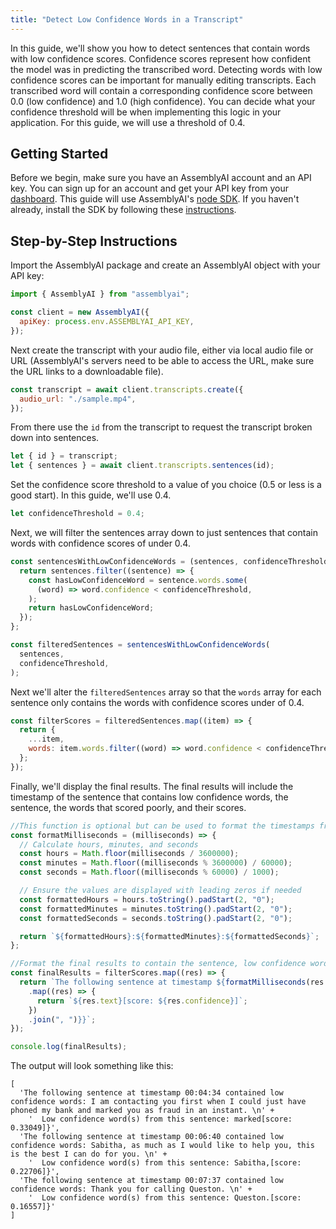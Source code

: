 ```yaml
---
title: "Detect Low Confidence Words in a Transcript"
---
```


In this guide, we'll show you how to detect sentences that contain words with low confidence scores. Confidence scores represent how confident the model was in predicting the transcribed word. Detecting words with low confidence scores can be important for manually editing transcripts.
Each transcribed word will contain a corresponding confidence score between 0.0 (low confidence) and 1.0 (high confidence).
You can decide what your confidence threshold will be when implementing this logic in your application. For this guide, we will use a threshold of 0.4.

## Getting Started

Before we begin, make sure you have an AssemblyAI account and an API key. You can sign up for an account and get your API key from your [dashboard](https://www.assemblyai.com/app/account). This guide will use AssemblyAI's [node SDK](https://github.com/AssemblyAI/assemblyai-node-sdk). If you haven't already, install the SDK by following these [instructions](https://github.com/AssemblyAI/assemblyai-node-sdk#installation).

## Step-by-Step Instructions

Import the AssemblyAI package and create an AssemblyAI object with your API key:

```javascript
import { AssemblyAI } from "assemblyai";

const client = new AssemblyAI({
  apiKey: process.env.ASSEMBLYAI_API_KEY,
});
```

Next create the transcript with your audio file, either via local audio file or URL (AssemblyAI's servers need to be able to access the URL, make sure the URL links to a downloadable file).

```javascript
const transcript = await client.transcripts.create({
  audio_url: "./sample.mp4",
});
```

From there use the `id` from the transcript to request the transcript broken down into sentences.

```javascript
let { id } = transcript;
let { sentences } = await client.transcripts.sentences(id);
```

Set the confidence score threshold to a value of you choice (0.5 or less is a good start). In this guide, we'll use 0.4.

```javascript
let confidenceThreshold = 0.4;
```

Next, we will filter the sentences array down to just sentences that contain words with confidence scores of under 0.4.

```javascript
const sentencesWithLowConfidenceWords = (sentences, confidenceThreshold) => {
  return sentences.filter((sentence) => {
    const hasLowConfidenceWord = sentence.words.some(
      (word) => word.confidence < confidenceThreshold,
    );
    return hasLowConfidenceWord;
  });
};

const filteredSentences = sentencesWithLowConfidenceWords(
  sentences,
  confidenceThreshold,
);
```

Next we'll alter the `filteredSentences` array so that the `words` array for each sentence only contains the words with confidence scores under of 0.4.

```javascript
const filterScores = filteredSentences.map((item) => {
  return {
    ...item,
    words: item.words.filter((word) => word.confidence < confidenceThreshold),
  };
});
```

Finally, we'll display the final results. The final results will include the timestamp of the sentence that contains low confidence words, the sentence, the words that scored poorly, and their scores.

```javascript
//This function is optional but can be used to format the timestamps from milleseconds to HH:MM:SS
const formatMilliseconds = (milliseconds) => {
  // Calculate hours, minutes, and seconds
  const hours = Math.floor(milliseconds / 3600000);
  const minutes = Math.floor((milliseconds % 3600000) / 60000);
  const seconds = Math.floor((milliseconds % 60000) / 1000);

  // Ensure the values are displayed with leading zeros if needed
  const formattedHours = hours.toString().padStart(2, "0");
  const formattedMinutes = minutes.toString().padStart(2, "0");
  const formattedSeconds = seconds.toString().padStart(2, "0");

  return `${formattedHours}:${formattedMinutes}:${formattedSeconds}`;
};

//Format the final results to contain the sentence, low confidence words, timestamps, and confidence scores.
const finalResults = filterScores.map((res) => {
  return `The following sentence at timestamp ${formatMilliseconds(res.start)} contained low confidence words: ${res.text} \n  Low confidence word(s) from this sentence: ${res.words
    .map((res) => {
      return `${res.text}[score: ${res.confidence}]`;
    })
    .join(", ")}}`;
});

console.log(finalResults);
```

The output will look something like this:

```
[
  'The following sentence at timestamp 00:04:34 contained low confidence words: I am contacting you first when I could just have phoned my bank and marked you as fraud in an instant. \n' +
    '  Low confidence word(s) from this sentence: marked[score: 0.33049]}',
  'The following sentence at timestamp 00:06:40 contained low confidence words: Sabitha, as much as I would like to help you, this is the best I can do for you. \n' +
    '  Low confidence word(s) from this sentence: Sabitha,[score: 0.22706]}',
  'The following sentence at timestamp 00:07:37 contained low confidence words: Thank you for calling Queston. \n' +
    '  Low confidence word(s) from this sentence: Queston.[score: 0.16557]}'
]
```
